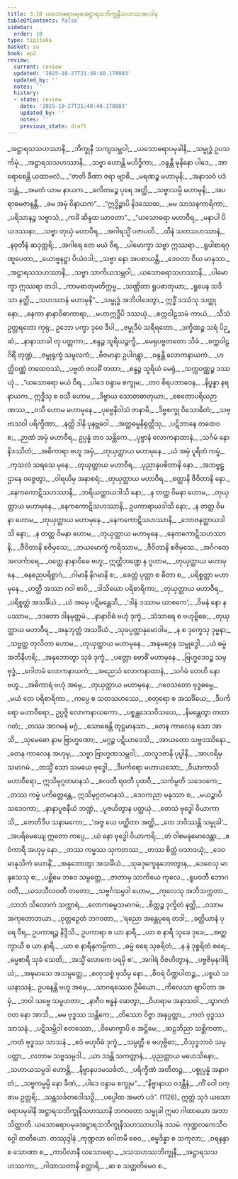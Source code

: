```yaml
---
title: 3.10 ယသောဓရာပမုခအဋ္ဌာရသဘိက္ခုနီသဟဿအပဒါန
tableOfContents: false
sidebar:
  order: 10
type: tipitaka
basket: su
book: ap2
review:
  current: review
  updated: '2025-10-27T21:48:40.178083'
  updated_by: ''
  notes: ''
  history:
  - state: review
    date: '2025-10-27T21:48:40.178083'
    updated_by: ''
    notes: ''
    previous_state: draft
---
```



<ReviewStatus review={frontmatter.review} showDetails={true} />

<HypothesisAnnotation frontmatter={frontmatter} />

<DynamicBreadcrumb />

<Division number="426" book="ap2" e="ch" v="20" p="273">

<Paragraph number="1139" type="verses" book="ap2">
_အဋ္ဌာရသသဟဿာနိ,_  
_ဘိက္ခုနီ သကျသမ္ဘဝါ;_  
_ယသောဓရာပမုခါနိ,_  
_သမ္ဗုဒ္ဓံ ဥပသင်္ကမုံ._  

</Paragraph>

</Division>
<Division number="427" book="ap2" e="ch" v="20" p="273">

<Paragraph number="1140" type="verses" book="ap2">
_အဋ္ဌာရသသဟဿာနိ,_  
_သဗ္ဗာ ဟောန္တိ မဟိဒ္ဓိကာ;_  
_ဝန္ဒန္တီ မုနိနော ပါဒေ,_  
_အာရောစေန္တိ ယထာဗလံ._  

</Paragraph>

</Division>
<Division number="428" book="ap2" e="ch" v="20" p="273">

<Paragraph number="1141" type="verses" book="ap2">
_“ဇာတိ ခီဏာ ဇရာ ဗျာဓိ,_  
_မရဏဉ္စ မဟာမုနိ;_  
_အနာသဝံ ပဒံ သန္တံ,_  
_အမတံ ယာမ နာယက._  

</Paragraph>

</Division>
<Division number="429" book="ap2" e="ch" v="20" p="273">

<Paragraph number="1142" type="verses" book="ap2">
_ခလိတဉ္စေ ပုရေ အတ္ထိ,_  
_သဗ္ဗာသမ္ပိ မဟာမုနိ;_  
_အပရာဓမဇာနန္တီ,_  
_ခမ အမှံ ဝိနာယက”._  

</Paragraph>

</Division>
<Division number="430" book="ap2" e="ch" v="20" p="273">

<Paragraph number="1143" type="verses" book="ap2">
_“ဣဒ္ဓိဉ္စာပိ နိဒဿေထ,_  
_မမ သာသနကာရိကာ;_  
_ပရိသာနဉ္စ သဗ္ဗာသံ,_  
_ကင်္ခံ ဆိန္ဒထ ယာဝတာ”._  

</Paragraph>

</Division>
<Division number="431" book="ap2" e="ch" v="20" p="274">

<Paragraph number="1144" type="verses" book="ap2">
_“ယသောဓရာ မဟာဝီရ,_  
_မနာပါ ပိယဒဿနာ;_  
_သဗ္ဗာ တုယှံ မဟာဝီရ,_  
_အဂါရသ္မိံ ပဇာပတိ._  

</Paragraph>

</Division>
<Division number="432" book="ap2" e="ch" v="20" p="274">

<Paragraph number="1145" type="verses" book="ap2">
_ထီနံ သတသဟဿာနံ,_  
_နဝုတီနံ ဆဒုတ္တရိ;_  
_အဂါရေ တေ မယံ ဝီရ,_  
_ပါမောက္ခာ သဗ္ဗာ ဣဿရာ._  

</Paragraph>

</Division>
<Division number="433" book="ap2" e="ch" v="20" p="274">

<Paragraph number="1146" type="verses" book="ap2">
_ရူပါစာရဂုဏူပေတာ,_  
_ယောဗ္ဗနဋ္ဌာ ပိယံဝဒါ;_  
_သဗ္ဗာ နော အပစာယန္တိ,_  
_ဒေဝတာ ဝိယ မာနုသာ._  

</Paragraph>

</Division>
<Division number="434" book="ap2" e="ch" v="20" p="274">

<Paragraph number="1147" type="verses" book="ap2">
_အဋ္ဌာရသသဟဿာနိ,_  
_သဗ္ဗာ သာကိယသမ္ဘဝါ;_  
_ယသောဓရာသဟဿာနိ,_  
_ပါမောက္ခာ ဣဿရာ တဒါ._  

</Paragraph>

</Division>
<Division number="435" book="ap2" e="ch" v="20" p="274">

<Paragraph number="1148" type="verses" book="ap2">
_ကာမဓာတုမတိက္ကမ္မ,_  
_သဏ္ဌိတာ ရူပဓာတုယာ;_  
_ရူပေန သဒိသာ နတ္ထိ,_  
_သဟဿာနံ မဟာမုနိ”._  

</Paragraph>

</Division>
<Division number="436" book="ap2" e="ch" v="20" p="274">

<Paragraph number="1149" type="verses" book="ap2">
_သမ္ဗုဒ္ဓံ အဘိဝါဒေတွာ,_  
ဣဒ္ဓိံ ဒဿံသု သတ္ထုနော;_  
_နေကာ နာနာဝိဓာကာရာ,_  
_မဟာဣဒ္ဓီပိ ဒဿယုံ._  

</Paragraph>

</Division>
<Division number="437" book="ap2" e="ch" v="20" p="274">

<Paragraph number="1150" type="verses" book="ap2">
_စက္ကဝါဠသမံ ကာယံ,_  
_သီသံ ဥတ္တရတော ကုရု;_  
ဥဘော ပက္ခာ ဒုဝေ ဒီပါ,_  
_ဇမ္ဗုဒီပံ သရီရတော._  

</Paragraph>

</Division>
<Division number="438" book="ap2" e="ch" v="20" p="274">

<Paragraph number="1151" type="verses" book="ap2">
_ဒက္ခိဏဉ္စ သရံ ပိဉ္ဆံ,_  
_နာနာသာခါ တု ပတ္တကာ;_  
_စန္ဒဉ္စ သူရိယဉ္စက္ခိ,_  
_မေရုပဗ္ဗတတော သိခံ._  

</Paragraph>

</Division>
<Division number="439" book="ap2" e="ch" v="20" p="274">

<Paragraph number="1152" type="verses" book="ap2">
_စက္ကဝါဠဂိရိံ တုဏ္ဍံ,_  
_ဇမ္ဗုရုက္ခံ သမူလကံ;_  
_ဗီဇမာနာ ဥပါဂန္တွာ,_  
_ဝန္ဒန္တီ လောကနာယကံ._  

</Paragraph>

</Division>
<Division number="440" book="ap2" e="ch" v="20" p="274">

<Paragraph number="1153" type="verses" book="ap2">
_ဟတ္ထိဝဏ္ဏံ တထေဝဿံ,_  
_ပဗ္ဗတံ ဇလဓိံ တထာ;_  
_စန္ဒဉ္စ သူရိယံ မေရုံ,_  
_သက္ကဝဏ္ဏဉ္စ ဒဿယုံ._  

</Paragraph>

</Division>
<Division number="441" book="ap2" e="ch" v="20" p="274">

<Paragraph number="1154" type="verses" book="ap2">
_“ယသောဓရာ မယံ ဝီရ,_  
_ပါဒေ ဝန္ဒာမ စက္ခုမ;_  
_တဝ စိရပဘာဝေန,_  
_နိပ္ဖန္နာ နရနာယက._  

</Paragraph>

</Division>
<Division number="442" book="ap2" e="ch" v="20" p="274">

<Paragraph number="1155" type="verses" book="ap2">
ဣဒ္ဓီသု စ ဝသီ ဟောမ,_  
_ဒိဗ္ဗာယ သောတဓာတုယာ;_  
_စေတောပရိယဉာဏဿ,_  
_ဝသီ ဟောမ မဟာမုနေ._  

</Paragraph>

</Division>
<Division number="443" book="ap2" e="ch" v="20" p="274">

<Paragraph number="1156" type="verses" book="ap2">
_ပုဗ္ဗေနိဝါသံ ဇာနာမိ,_  
_ဒိဗ္ဗစက္ခု ဝိသောဓိတံ;_  
_သဗ္ဗာသဝါ ပရိက္ခီဏာ,_  
_နတ္ထိ ဒါနိ ပုနဗ္ဘဝေါ._  

</Paragraph>

</Division>
<Division number="444" book="ap2" e="ch" v="20" p="274">

<Paragraph number="1157" type="verses" book="ap2">
_အတ္ထဓမ္မနိရုတ္တီသု,_  
_ပဋိဘာနေ တထေဝ စ;_  
_ဉာဏံ အမှံ မဟာဝီရ,_  
ဥပ္ပန္နံ တဝ သန္တိကေ._  

</Paragraph>

</Division>
<Division number="445" book="ap2" e="ch" v="20" p="275">

<Paragraph number="1158" type="verses" book="ap2">
_ပုဗ္ဗာနံ လောကနာထာနံ,_  
_သင်္ဂမံ နော နိဒဿိတံ;_  
_အဓိကာရာ ဗဟူ အမှံ,_  
_တုယှတ္ထာယ မဟာမုနေ._  

</Paragraph>

</Division>
<Division number="446" book="ap2" e="ch" v="20" p="275">

<Paragraph number="1159" type="verses" book="ap2">
_ယံ အမှံ ပူရိတံ ကမ္မံ,_  
_ကုသလံ သရသေ မုနေ;_  
_တုယှတ္ထာယ မဟာဝီရ,_  
_ပုညာနုပစိတာနိ နော._  

</Paragraph>

</Division>
<Division number="447" book="ap2" e="ch" v="20" p="275">

<Paragraph number="1160" type="verses" book="ap2">
_အဘဗ္ဗဋ္ဌာနေ ဝဇ္ဇေတွာ,_  
_ဝါရယိမှ အနာစရံ;_  
_တုယှတ္ထာယ မဟာဝီရ,_  
_စတ္တာနိ ဇီဝိတာနိ နော._  

</Paragraph>

</Division>
<Division number="448" book="ap2" e="ch" v="20" p="275">

<Paragraph number="1161" type="verses" book="ap2">
_နေကကောဋိသဟဿာနိ,_  
_ဘရိယတ္ထာယဒါသိ နော;_  
_န တတ္ထ ဝိမနာ ဟောမ,_  
_တုယှတ္ထာယ မဟာမုနေ._  

</Paragraph>

</Division>
<Division number="449" book="ap2" e="ch" v="20" p="275">

<Paragraph number="1162" type="verses" book="ap2">
_နေကကောဋိသဟဿာနိ,_  
ဥပကာရာယဒါသိ နော;_  
_န တတ္ထ ဝိမနာ ဟောမ,_  
_တုယှတ္ထာယ မဟာမုနေ._  

</Paragraph>

</Division>
<Division number="450" book="ap2" e="ch" v="20" p="275">

<Paragraph number="1163" type="verses" book="ap2">
_နေကကောဋိသဟဿာနိ,_  
_ဘောဇနတ္ထာယဒါသိ နော;_  
_န တတ္ထ ဝိမနာ ဟောမ,_  
_တုယှတ္ထာယ မဟာမုနေ._  

</Paragraph>

</Division>
<Division number="451" book="ap2" e="ch" v="20" p="275">

<Paragraph number="1164" type="verses" book="ap2">
_နေကကောဋိသဟဿာနိ,_  
_ဇီဝိတာနိ စဇိမှသေ;_  
_ဘယမောက္ခံ ကရိဿာမ,_  
_ဇီဝိတာနိ စဇိမှသေ._  

</Paragraph>

</Division>
<Division number="452" book="ap2" e="ch" v="20" p="275">

<Paragraph number="1165" type="verses" book="ap2">
_အင်္ဂဂတေ အလင်္ကာရေ,_  
_ဝတ္ထေ နာနာဝိဓေ ဗဟူ;_  
ဣတ္ထိဘဏ္ဍေ န ဂူဟာမ,_  
_တုယှတ္ထာယ မဟာမုနေ._  

</Paragraph>

</Division>
<Division number="453" book="ap2" e="ch" v="20" p="275">

<Paragraph number="1166" type="verses" book="ap2">
_ဓနဓညပရိစ္စာဂံ,_  
_ဂါမာနိ နိဂမာနိ စ;_  
_ခေတ္တံ ပုတ္တာ စ ဓီတာ စ,_  
_ပရိစ္စတ္တာ မဟာမုနေ._  

</Paragraph>

</Division>
<Division number="454" book="ap2" e="ch" v="20" p="275">

<Paragraph number="1167" type="verses" book="ap2">
_ဟတ္ထီ အဿာ ဂဝါ စာပိ,_  
_ဒါသိယော ပရိစာရိကာ;_  
_တုယှတ္ထာယ မဟာဝီရ,_  
_ပရိစ္စတ္တံ အသင်္ခိယံ._  

</Paragraph>

</Division>
<Division number="455" book="ap2" e="ch" v="20" p="275">

<Paragraph number="1168" type="verses" book="ap2">
_ယံ အမှေ ပဋိမန္တေသိ,_  
_‘ဒါနံ ဒဿာမ ယာစကေ’;_  
_ဝိမနံ နော န ပဿာမ,_  
_ဒဒတော ဒါနမုတ္တမံ._  

</Paragraph>

</Division>
<Division number="456" book="ap2" e="ch" v="20" p="275">

<Paragraph number="1169" type="verses" book="ap2">
_နာနာဝိဓံ ဗဟုံ ဒုက္ခံ,_  
_သံသာရေ စ ဗဟုဗ္ဗိဓေ;_  
_တုယှတ္ထာယ မဟာဝီရ,_  
_အနုဘုတ္တံ အသင်္ခိယံ._  

</Paragraph>

</Division>
<Division number="457" book="ap2" e="ch" v="20" p="275">

<Paragraph number="1170" type="verses" book="ap2">
_သုခပ္ပတ္တာနုမောဒါမ,_  
_န စ ဒုက္ခေသု ဒုမ္မနာ;_  
_သဗ္ဗတ္ထ တုလိတာ ဟောမ,_  
_တုယှတ္ထာယ မဟာမုနေ._  

</Paragraph>

</Division>
<Division number="458" book="ap2" e="ch" v="20" p="276">

<Paragraph number="1171" type="verses" book="ap2">
_အနုမဂ္ဂေန သမ္ဗုဒ္ဓေါ,_  
_ယံ ဓမ္မံ အဘိနီဟရိ;_  
_အနုဘောတွာ သုခံ ဒုက္ခံ,_  
_ပတ္တော ဗောဓိံ မဟာမုနေ._  

</Paragraph>

</Division>
<Division number="459" book="ap2" e="ch" v="20" p="276">

<Paragraph number="1172" type="verses" book="ap2">
_ဗြဟ္မဒေဝဉ္စ သမ္ဗုဒ္ဓံ,_  
_ဂေါတမံ လောကနာယကံ;_  
_အညေသံ လောကနာထာနံ,_  
_သင်္ဂမံ တေဟိ နော ဗဟူ._  

</Paragraph>

</Division>
<Division number="460" book="ap2" e="ch" v="20" p="276">

<Paragraph number="1173" type="verses" book="ap2">
_အဓိကာရံ ဗဟုံ အမှေ,_  
_တုယှတ္ထာယ မဟာမုနေ;_  
_ဂဝေသတော ဗုဒ္ဓဓမ္မေ,_  
_မယံ တေ ပရိစာရိကာ._  

</Paragraph>

</Division>
<Division number="461" book="ap2" e="ch" v="20" p="276">

<Paragraph number="1174" type="verses" book="ap2">
_ကပ္ပေ စ သတသဟဿေ,_  
_စတုရော စ အသင်္ခိယေ;_  
_ဒီပင်္ကရော မဟာဝီရော,_  
ဥပ္ပဇ္ဇိ လောကနာယကော._  

</Paragraph>

</Division>
<Division number="462" book="ap2" e="ch" v="20" p="276">

<Paragraph number="1175" type="verses" book="ap2">
_ပစ္စန္တဒေသဝိသယေ,_  
_နိမန္တေတွာ တထာဂတံ;_  
_တဿ အာဂမနံ မဂ္ဂံ,_  
_သောဓေန္တိ တုဋ္ဌမာနသာ._  

</Paragraph>

</Division>
<Division number="463" book="ap2" e="ch" v="20" p="276">

<Paragraph number="1176" type="verses" book="ap2">
_တေန ကာလေန သော အာသိ,_  
_သုမေဓော နာမ ဗြာဟ္မဏော;_  
_မဂ္ဂဉ္စ ပဋိယာဒေသိ,_  
_အာယတော သဗ္ဗဒဿိနော._  

</Paragraph>

</Division>
<Division number="464" book="ap2" e="ch" v="20" p="276">

<Paragraph number="1177" type="verses" book="ap2">
_တေန ကာလေန အဟုမှ,_  
_သဗ္ဗာ ဗြာဟ္မဏသမ္ဘဝါ;_  
_ထလူဒဇာနိ ပုပ္ဖါနိ,_  
_အာဟရိမှ သမာဂမံ._  

</Paragraph>

</Division>
<Division number="465" book="ap2" e="ch" v="20" p="276">

<Paragraph number="1178" type="verses" book="ap2">
_တသ္မိံ သော သမယေ ဗုဒ္ဓေါ,_  
_ဒီပင်္ကရော မဟာယသော;_  
_ဝိယာကာသိ မဟာဝီရော,_  
ဣသိမုဂ္ဂတမာနသံ._  

</Paragraph>

</Division>
<Division number="466" book="ap2" e="ch" v="20" p="276">

<Paragraph number="1179" type="verses" book="ap2">
_စလတီ ရဝတီ ပုထဝီ,_  
_သင်္ကမ္ပတိ သဒေဝကေ;_  
_တဿ ကမ္မံ ပကိတ္တေန္တေ,_  
ဣသိမုဂ္ဂတမာနသံ._  

</Paragraph>

</Division>
<Division number="467" book="ap2" e="ch" v="20" p="276">

<Paragraph number="1180" type="verses" book="ap2">
_ဒေဝကညာ မနုဿာ စ,_  
_မယဉ္စာပိ သဒေဝကာ;_  
_နာနာပူဇနီယံ ဘဏ္ဍံ,_  
_ပူဇယိတွာန ပတ္ထယုံ._  

</Paragraph>

</Division>
<Division number="468" book="ap2" e="ch" v="20" p="276">

<Paragraph number="1181" type="verses" book="ap2">
_တေသံ ဗုဒ္ဓေါ ဝိယာကာသိ,_  
_ဇောတိဒီပ သနာမကော;_  
_‘အဇ္ဇ ယေ ပတ္ထိတာ အတ္ထိ,_  
_တေ ဘဝိဿန္တိ သမ္မုခါ’._  

</Paragraph>

</Division>
<Division number="469" book="ap2" e="ch" v="20" p="276">

<Paragraph number="1182" type="verses" book="ap2">
_အပရိမေယျေ ဣတော ကပ္ပေ,_  
_ယံ နော ဗုဒ္ဓေါ ဝိယာကရိ;_  
_တံ ဝါစမနုမောဒေန္တာ,_  
_ဧဝံကာရီ အဟုမှ နော._  

</Paragraph>

</Division>
<Division number="470" book="ap2" e="ch" v="20" p="276">

<Paragraph number="1183" type="verses" book="ap2">
_တဿ ကမ္မဿ သုကတဿ,_  
_တဿ စိတ္တံ ပသာဒယုံ;_  
_ဒေဝမာနုသိကံ ယောနိံ,_  
_အနုဘောတွာ အသင်္ခိယံ._  

</Paragraph>

</Division>
<Division number="471" book="ap2" e="ch" v="20" p="276">

<Paragraph number="1184" type="verses" book="ap2">
_သုခဒုက္ခေနုဘောတွာန,_  
_ဒေဝေသု မာနုသေသု စ;_  
_ပစ္ဆိမေ ဘဝေ သမ္ပတ္တေ,_  
_ဇာတာမှ သာကိယေ ကုလေ._  

</Paragraph>

</Division>
<Division number="472" book="ap2" e="ch" v="20" p="277">

<Paragraph number="1185" type="verses" book="ap2">
_ရူပဝတီ ဘောဂဝတီ,_  
_ယသသီလဝတီ တတော;_  
_သဗ္ဗင်္ဂသမ္ပဒါ ဟောမ,_  
_ကုလေသု အဘိသက္ကတာ._  

</Paragraph>

</Division>
<Division number="473" book="ap2" e="ch" v="20" p="277">

<Paragraph number="1186" type="verses" book="ap2">
_လာဘံ သိလောကံ သက္ကာရံ,_  
_လောကဓမ္မသမာဂမံ;_  
_စိတ္တဉ္စ ဒုက္ခိတံ နတ္ထိ,_  
_ဝသာမ အကုတောဘယာ._  

</Paragraph>

</Division>
<Division number="474" book="ap2" e="ch" v="20" p="277">

<Paragraph number="1187" type="verses" book="ap2">
_ဝုတ္တဉှေတံ ဘဂဝတာ,_  
_‘ရညော အန္တေပုရေ တဒါ;_  
_ခတ္တိယာနံ ပုရေ ဝီရ,_  
ဥပကာရဉ္စ နိဒ္ဒိသိ._  

</Paragraph>

</Division>
<Division number="475" book="ap2" e="ch" v="20" p="277">

<Paragraph number="1188" type="verses" book="ap2">
ဥပကာရာ စ ယာ နာရီ,_  
_ယာ စ နာရီ သုခေ ဒုခေ;_  
_အတ္ထက္ခာယီ စ ယာ နာရီ,_  
_ယာ စ နာရီနုကမ္ပိကာ._  

</Paragraph>

</Division>
<Division number="476" book="ap2" e="ch" v="20" p="277">

<Paragraph number="1189" type="verses" book="ap2">
_ဓမ္မံ စရေ သုစရိတံ,_  
_န နံ ဒုစ္စရိတံ စရေ;_  
_ဓမ္မစာရီ သုခံ သေတိ,_  
_အသ္မိံ လောကေ ပရမှိ စ’._  

</Paragraph>

</Division>
<Division number="477" book="ap2" e="ch" v="20" p="277">

<Paragraph number="1190" type="verses" book="ap2">
_အဂါရံ ဝိဇဟိတွာန,_  
_ပဗ္ဗဇိမှနဂါရိယံ;_  
_အဍ္ဎမာသေ အသမ္ပတ္တေ,_  
_စတုသစ္စံ ဖုသိမှ နော._  

</Paragraph>

</Division>
<Division number="478" book="ap2" e="ch" v="20" p="277">

<Paragraph number="1191" type="verses" book="ap2">
_စီဝရံ ပိဏ္ဍပါတဉ္စ,_  
_ပစ္စယံ သယနာသနံ;_  
ဥပနေန္တိ ဗဟူ အမှေ,_  
_သာဂရဿေဝ ဦမိယော._  

</Paragraph>

</Division>
<Division number="479" book="ap2" e="ch" v="20" p="277">

<Paragraph number="1192" type="verses" book="ap2">
_ကိလေသာ ဈာပိတာ အမှံ,_  
_ဘဝါ သဗ္ဗေ သမူဟတာ;_  
_နာဂီဝ ဗန္ဓနံ ဆေတွာ,_  
_ဝိဟရာမ အနာသဝါ._  

</Paragraph>

</Division>
<Division number="480" book="ap2" e="ch" v="20" p="277">

<Paragraph number="1193" type="verses" book="ap2">
_သွာဂတံ ဝတ နော အာသိ,_  
_မမ ဗုဒ္ဓဿ သန္တိကေ;_  
_တိဿော ဝိဇ္ဇာ အနုပ္ပတ္တာ,_  
_ကတံ ဗုဒ္ဓဿ သာသနံ._  

</Paragraph>

</Division>
<Division number="481" book="ap2" e="ch" v="20" p="277">

<Paragraph number="1194" type="verses" book="ap2">
_ပဋိသမ္ဘိဒါ စတဿော,_  
_ဝိမောက္ခာပိ စ အဋ္ဌိမေ;_  
_ဆဠဘိညာ သစ္ဆိကတာ,_  
_ကတံ ဗုဒ္ဓဿ သာသနံ._  

</Paragraph>

</Division>
<Division number="482" book="ap2" e="ch" v="20" p="277">

<Paragraph number="1195" type="verses" book="ap2">
_ဧဝံ ဗဟုဝိဓံ ဒုက္ခံ,_  
_သမ္ပတ္တီ စ ဗဟုဗ္ဗိဓာ;_  
_ဝိသုဒ္ဓဘာဝံ သမ္ပတ္တာ,_  
_လဘာမ သဗ္ဗသမ္ပဒါ._  

</Paragraph>

</Division>
<Division number="483" book="ap2" e="ch" v="20" p="277">

<Paragraph number="1196" type="verses" book="ap2">
_ယာ ဒဒန္တိ သကတ္တာနံ,_  
_ပုညတ္ထာယ မဟေသိနော;_  
_သဟာယသမ္ပဒါ ဟောန္တိ,_  
_နိဗ္ဗာနပဒမသင်္ခတံ._  

</Paragraph>

</Division>
<Division number="484" book="ap2" e="ch" v="20" p="277">

<Paragraph number="1197" type="verses" book="ap2">
_ပရိက္ခီဏံ အတီတဉ္စ,_  
_ပစ္စုပ္ပန္နံ အနာဂတံ;_  
_သဗ္ဗကမ္မမ္ပိ နော ခီဏံ,_  
_ပါဒေ ဝန္ဒာမ စက္ခုမ”._  

</Paragraph>

</Division>
<Division number="485" book="ap2" e="ch" v="20" p="278">

<Paragraph number="1198" type="verses" book="ap2">
_“နိဗ္ဗာနာယ ဝဒန္တီနံ,_  
_ကိံ ဝေါ ဝက္ခာမ ဥတ္တရိ;_  
_သန္တသင်္ခတဒေါသဉှိ,_  
_ပပ္ပေါထ အမတံ ပဒံ”. (1126)_  

</Paragraph>

<Paragraph number="1199" book="ap2">
ဣတ္ထံ သုဒံ ယသောဓရာပမုခါနိ အဋ္ဌာရသဘိက္ခုနီသဟဿာနိ ဘဂဝတော သမ္မုခါ ဣမာ ဂါထာယော အဘာသိတ္ထာတိ.

</Paragraph>
</Division>

<Paragraph number="1200" type="center" book="ap2">
ယသောဓရာပမုခအဋ္ဌာရသဘိက္ခုနီသဟဿာပဒါနံ ဒသမံ.



</Paragraph>

<Paragraph number="1201" type="center" book="ap2">
ကုဏ္ဍလကေသီဝဂ္ဂေါ တတိယော.



</Paragraph>

<Paragraph number="1202" type="center" book="ap2">
တဿုဒ္ဒါနံ


</Paragraph>

<Paragraph number="1203" type="verses" book="ap2">
_ကုဏ္ဍလာ ဂေါတမီ စေဝ,_  
_ဓမ္မဒိန္နာ စ သကုလာ;_  
_ဝရနန္ဒာ စ သောဏာ စ,_  
_ကာပိလာနီ ယသောဓရာ._  

</Paragraph>

<Paragraph number="1204" type="verses" book="ap2">
_ဒသသဟဿဘိက္ခုနီ,_  
_အဋ္ဌာရသသဟဿကာ;_  
_ဂါထာသတာနိ စတ္တာရိ,_  
_ဆ စ သတ္တတိမေဝ စ._
</Paragraph>